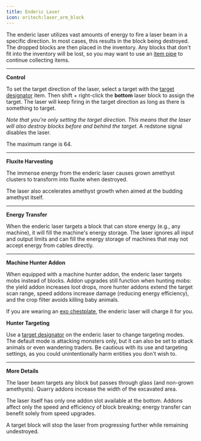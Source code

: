 ```yaml
---
title: Enderic Laser
icon: oritech:laser_arm_block
---
```


<ModAsset location="oritech:enderic_laser" />

The enderic laser utilizes vast amounts of energy to fire a laser beam in a specific direction. In most cases, this results in the block being destroyed. The dropped blocks are then placed in the inventory. Any blocks that don't fit into the inventory will be lost, so you may want to use an [item pipe](../logistics/item_transport) to continue collecting items.

---

**Control**

To set the target direction of the laser, select a target with the [target designator](../tools/target_designator) item. Then shift + right-click the **bottom** laser block to assign the target. The laser will keep firing in the target direction as long as there is something to target.

*Note that you're only setting the target direction. This means that the laser will also destroy blocks before and behind the target.* A redstone signal disables the laser.

The maximum range is 64.

---

**Fluxite Harvesting**

The immense energy from the enderic laser causes grown amethyst clusters to transform into fluxite when destroyed.

<ModAsset location="minecraft:amethyst_cluster" />

The laser also accelerates amethyst growth when aimed at the budding amethyst itself.

---

**Energy Transfer**

When the enderic laser targets a block that can store energy (e.g., any machine), it will fill the machine's energy storage. The laser ignores all input and output limits and can fill the energy storage of machines that may not accept energy from cables directly.

---

**Machine Hunter Addon**

When equipped with a machine hunter addon, the enderic laser targets mobs instead of blocks. Addon upgrades still function when hunting mobs: the yield addon increases loot drops, more hunter addons extend the target scan range, speed addons increase damage (reducing energy efficiency), and the crop filter avoids killing baby animals.

If you are wearing an [exo chestplate](../tools/exo_armor), the enderic laser will charge it for you.

**Hunter Targeting**

Use a [target designator](../tools/target_designator) on the enderic laser to change targeting modes. The default mode is attacking monsters only, but it can also be set to attack animals or even wandering traders. Be cautious with its use and targeting settings, as you could unintentionally harm entities you don't wish to.

---

**More Details**

The laser beam targets any block but passes through glass (and non-grown amethysts). Quarry addons increase the width of the excavated area.

The laser itself has only one addon slot available at the bottom. Addons affect only the speed and efficiency of block breaking; energy transfer can benefit solely from speed upgrades.

A target block will stop the laser from progressing further while remaining undestroyed.
